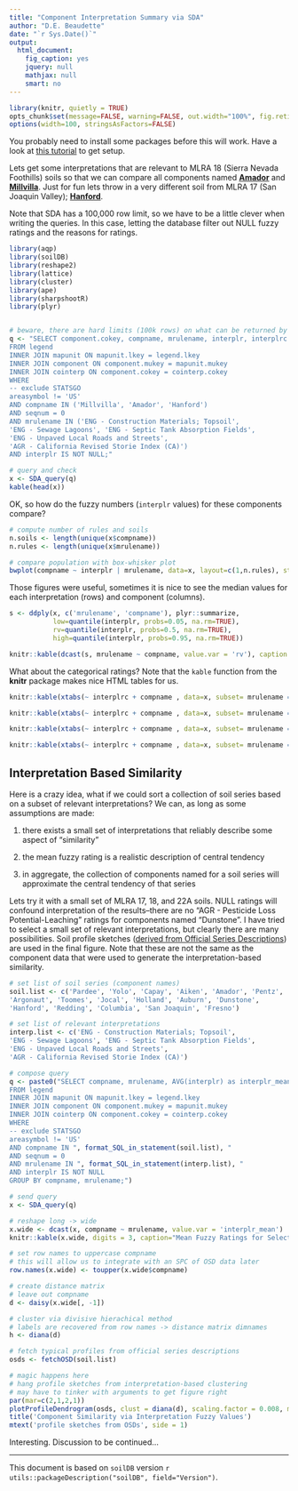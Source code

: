 ```yaml
---
title: "Component Interpretation Summary via SDA"
author: "D.E. Beaudette"
date: "`r Sys.Date()`"
output:
  html_document:
    fig_caption: yes
    jquery: null
    mathjax: null
    smart: no
---
```



```r
library(knitr, quietly = TRUE)
opts_chunk$set(message=FALSE, warning=FALSE, out.width="100%", fig.retina = 2, fig.align='center', dev='png', dev.args=list(pointsize=10), tidy=FALSE)
options(width=100, stringsAsFactors=FALSE)
```


You probably need to install some packages before this will work. Have a look at [this tutorial](http://ncss-tech.github.io/AQP/soilDB/SDA-tutorial.html) to get setup.

Lets get some interpretations that are relevant to MLRA 18 (Sierra Nevada Foothills) soils so that we can compare all components named [**Amador**](https://casoilresource.lawr.ucdavis.edu/sde/?series=amador) and [**Millvilla**](https://casoilresource.lawr.ucdavis.edu/sde/?series=millvilla). Just for fun lets throw in a very different soil from MLRA 17 (San Joaquin Valley); [**Hanford**](https://casoilresource.lawr.ucdavis.edu/sde/?series=hanford).

Note that SDA has a 100,000 row limit, so we have to be a little clever when writing the queries. In this case, letting the database filter out NULL fuzzy ratings and the reasons for ratings.
```r
library(aqp)
library(soilDB)
library(reshape2)
library(lattice)
library(cluster)
library(ape)
library(sharpshootR)
library(plyr)


# beware, there are hard limits (100k rows) on what can be returned by SDA
q <- "SELECT component.cokey, compname, mrulename, interplr, interplrc
FROM legend
INNER JOIN mapunit ON mapunit.lkey = legend.lkey
INNER JOIN component ON component.mukey = mapunit.mukey
INNER JOIN cointerp ON component.cokey = cointerp.cokey
WHERE
-- exclude STATSGO
areasymbol != 'US'
AND compname IN ('Millvilla', 'Amador', 'Hanford')
AND seqnum = 0
AND mrulename IN ('ENG - Construction Materials; Topsoil', 
'ENG - Sewage Lagoons', 'ENG - Septic Tank Absorption Fields', 
'ENG - Unpaved Local Roads and Streets', 
'AGR - California Revised Storie Index (CA)')
AND interplr IS NOT NULL;"

# query and check
x <- SDA_query(q)
kable(head(x))
```

OK, so how do the fuzzy numbers (`interplr` values) for these components compare?
```r
# compute number of rules and soils
n.soils <- length(unique(x$compname))
n.rules <- length(unique(x$mrulename))

# compare population with box-whisker plot
bwplot(compname ~ interplr | mrulename, data=x, layout=c(1,n.rules), strip=strip.custom(bg=grey(0.8)))
```


Those figures were useful, sometimes it is nice to see the median values for each interpretation (rows) and component (columns).
```r
s <- ddply(x, c('mrulename', 'compname'), plyr::summarize, 
           low=quantile(interplr, probs=0.05, na.rm=TRUE), 
           rv=quantile(interplr, probs=0.5, na.rm=TRUE), 
           high=quantile(interplr, probs=0.95, na.rm=TRUE))

knitr::kable(dcast(s, mrulename ~ compname, value.var = 'rv'), caption = "Median Fuzzy Ratings")
```


What about the categorical ratings? Note that the `kable` function from the **knitr** package makes nice HTML tables for us.
```r
knitr::kable(xtabs(~ interplrc + compname , data=x, subset= mrulename == 'ENG - Construction Materials; Topsoil'), caption="ENG - Construction Materials; Topsoil")

knitr::kable(xtabs(~ interplrc + compname , data=x, subset= mrulename == 'AGR - California Revised Storie Index (CA)'), caption = "AGR - California Revised Storie Index (CA)'")

knitr::kable(xtabs(~ interplrc + compname , data=x, subset= mrulename == 'ENG - Septic Tank Absorption Fields'), caption = "ENG - Septic Tank Absorption Fields")

knitr::kable(xtabs(~ interplrc + compname , data=x, subset= mrulename == 'ENG - Sewage Lagoons'), caption = "ENG - Sewage Lagoons")
```


## Interpretation Based Similarity

Here is a crazy idea, what if we could sort a collection of soil series based on a subset of relevant interpretations? We can, as long as some assumptions are made:

 1. there exists a small set of interpretations that reliably describe some aspect of "similarity"
 
 2. the mean fuzzy rating is a realistic description of central tendency  
 
 3. in aggregate, the collection of components named for a soil series will approximate the central tendency of that series
 
Lets try it with a small set of MLRA 17, 18, and 22A soils. NULL ratings will confound interpretation of the results--there are no "AGR - Pesticide Loss Potential-Leaching" ratings for components named "Dunstone". I have tried to select a small set of relevant interpretations, but clearly there are many possibilities. Soil profile sketches ([derived from Official Series Descriptions](http://ncss-tech.github.io/AQP/soilDB/soil-series-query-functions.html)) are used in the final figure. Note that these are not the same as the component data that were used to generate the interpretation-based similarity.
```r
# set list of soil series (component names)
soil.list <- c('Pardee', 'Yolo', 'Capay', 'Aiken', 'Amador', 'Pentz', 'Sobrante',
'Argonaut', 'Toomes', 'Jocal', 'Holland', 'Auburn', 'Dunstone', 
'Hanford', 'Redding', 'Columbia', 'San Joaquin', 'Fresno')

# set list of relevant interpretations
interp.list <- c('ENG - Construction Materials; Topsoil', 
'ENG - Sewage Lagoons', 'ENG - Septic Tank Absorption Fields', 
'ENG - Unpaved Local Roads and Streets', 
'AGR - California Revised Storie Index (CA)')

# compose query
q <- paste0("SELECT compname, mrulename, AVG(interplr) as interplr_mean
FROM legend
INNER JOIN mapunit ON mapunit.lkey = legend.lkey
INNER JOIN component ON component.mukey = mapunit.mukey
INNER JOIN cointerp ON component.cokey = cointerp.cokey
WHERE 
-- exclude STATSGO
areasymbol != 'US'
AND compname IN ", format_SQL_in_statement(soil.list), "
AND seqnum = 0
AND mrulename IN ", format_SQL_in_statement(interp.list), "
AND interplr IS NOT NULL
GROUP BY compname, mrulename;")

# send query
x <- SDA_query(q)

# reshape long -> wide
x.wide <- dcast(x, compname ~ mrulename, value.var = 'interplr_mean')
knitr::kable(x.wide, digits = 3, caption="Mean Fuzzy Ratings for Select Soil Series")

# set row names to uppercase compname
# this will allow us to integrate with an SPC of OSD data later
row.names(x.wide) <- toupper(x.wide$compname)

# create distance matrix
# leave out compname
d <- daisy(x.wide[, -1])

# cluster via divisive hierachical method
# labels are recovered from row names -> distance matrix dimnames
h <- diana(d)

# fetch typical profiles from official series descriptions
osds <- fetchOSD(soil.list)

# magic happens here
# hang profile sketches from interpretation-based clustering
# may have to tinker with arguments to get figure right
par(mar=c(2,1,2,1))
plotProfileDendrogram(osds, clust = diana(d), scaling.factor = 0.008, max.depth=200, width = 0.3, name.style = 'center-center', shrink = TRUE)
title('Component Similarity via Interpretation Fuzzy Values')
mtext('profile sketches from OSDs', side = 1)
```

Interesting. Discussion to be continued...


-------------------------------------
This document is based on `soilDB` version `r utils::packageDescription("soilDB", field="Version")`.

